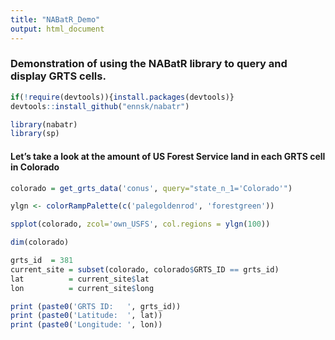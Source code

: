 ```yaml
---
title: "NABatR_Demo"
output: html_document
---
```


### Demonstration of using the NABatR library to query and display GRTS cells.

```r
if(!require(devtools)){install.packages(devtools)}
devtools::install_github("ennsk/nabatr")
```

```r
library(nabatr)
library(sp)
```

#### Let's take a look at the amount of US Forest Service land in each GRTS cell in Colorado

```r
colorado = get_grts_data('conus', query="state_n_1='Colorado'")
```

```r
ylgn <- colorRampPalette(c('palegoldenrod', 'forestgreen'))

spplot(colorado, zcol='own_USFS', col.regions = ylgn(100))
```


```r
dim(colorado)
```

```r
grts_id  = 381
current_site = subset(colorado, colorado$GRTS_ID == grts_id)
lat          = current_site$lat
lon          = current_site$long

print (paste0('GRTS ID:   ', grts_id))
print (paste0('Latitude:  ', lat))
print (paste0('Longitude: ', lon))

```
